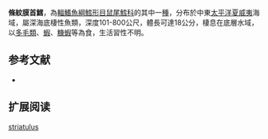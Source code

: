{{Speciesbox
| name = 條紋膜首鱈
| status = NE
| status_system = iucn3.1
| trend = unknow
| genus = Hymenocephalus
| species = striatulus
| authority = [[Gilbert|Gilbert]], 1905
| synonyms = 
}}
'''條紋膜首鱈'''，為[[輻鰭魚綱|輻鰭魚綱]][[鱈形目|鱈形目]][[鼠尾鱈科|鼠尾鱈科]]的其中一[[種|種]]，分布於中東[[太平洋|太平洋]][[夏威夷|夏威夷]]海域，屬深海底棲性魚類，深度101-800公尺，體長可達18公分，棲息在底層水域，以[[多毛類|多毛類]]、[[蝦|蝦]]、[[糠蝦|糠蝦]]等為食，生活習性不明。

==参考文献==
*{{FishBase_species|genus=Hymenocephalus|species=striatulus|year=2015|month=12}}

== 扩展阅读 ==
{{refbegin}}
{{wikispecies-inline|Hymenocephalus striatulus|條紋膜首鱈}}
{{refend}}
{{Taxonbar|from=Q3260029}}

[[Category:膜头鳕属|striatulus]]


{{鱈形目小作品}}